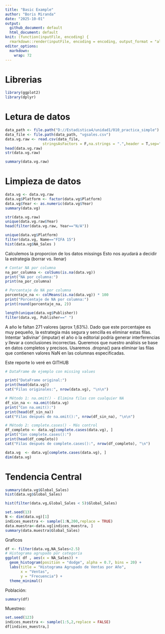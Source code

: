 ```yaml
---
title: "Basic Example"
author: "Boris Miranda"
date: "2025-10-01"
output: 
  github_document: default
  html_document: default
knit: (function(inputFile, encoding) {
  rmarkdown::render(inputFile, encoding = encoding, output_format = "all") })
editor_options: 
  markdown: 
    wrap: 72
---
```


# Librerias
```r
library(ggplot2)
library(dplyr)
```

# Letura de datos

```r
data_path <- file.path("D://Estadistica4/unidad1/010_practica_simple")
data_file <- file.path(data_path, "vgsales.csv")
data.vg.raw <- read.csv(data_file,
                 stringsAsFactors = F,na.strings = ".",header = T,sep=";")
head(data.vg.raw)
str(data.vg.raw)
```

```r
summary(data.vg.raw)
```

# Limpieza de datos


```r
data.vg <- data.vg.raw 
data.vg$Platform <- factor(data.vg$Platform)
data.vg$Year <- as.numeric(data.vg$Year)
summary(data.vg)
```
```r
str(data.vg.raw)
unique(data.vg.raw$Year)
head(filter(data.vg.raw, Year=="N/A"))

```


```r
unique(data.vg$Platform)
filter(data.vg, Name=="FIFA 15")
hist(data.vg$NA_Sales )
```

Calculemos la proporcion de los datos missings Esto nos ayudará a decidir la estrategia (borrar vs. llenar)

```r
# Contar NA por columna
na_por_columna <- colSums(is.na(data.vg))
print("NA por columna:")
print(na_por_columna)

# Porcentaje de NA por columna
porcentaje_na <- colMeans(is.na(data.vg)) * 100
print("Porcentaje de NA por columna:")
print(round(porcentaje_na, 2))

```


```r
length(unique(data.vg$Publisher))
filter(data.vg, Publisher==" ")

```

A año le faltan 271 valores (aprox 1,63%). Dado que este porcentajee es muy pequeño, la estrategia más segura y sencilla es eliminar estas filas. Intentar 'adivinar' (imputar) el año o la editorial podría generar interferencias y llevar a conclusiones incorrectas. Queremos que nuestro análisis se base en datos completos y precisos. Usaremos .dropna() para eliminar las filas que contienen valores NaN en las columnas especificadas.

Este reporte lo veré en GITHUB


```r
# DataFrame de ejemplo con missing values

print("DataFrame original:")
print(head(data.vg))
cat("Filas originales:", nrow(data.vg), "\n\n")

# Método 1: na.omit() - Elimina filas con cualquier NA
df_sin_na <- na.omit(data.vg)
print("Con na.omit():")
print(head(df_sin_na))
cat("Filas después de na.omit():", nrow(df_sin_na), "\n\n")

# Método 2: complete.cases() - Más control
df_completo <- data.vg[complete.cases(data.vg), ]
print("Con complete.cases():")
print(head(df_completo))
cat("Filas después de complete.cases():", nrow(df_completo), "\n")

```

```r
data.vg  <- data.vg[complete.cases(data.vg), ]
dim(data.vg)
```


# Tendencia Central

```r
summary(data.vg$Global_Sales)
hist(data.vg$Global_Sales)
```
```r
hist(filter(data.vg,Global_Sales < 5)$Global_Sales)
```
```r
set.seed(13)
N <- dim(data.vg)[1]
indices_muestra <- sample(1:N,200,replace = TRUE)
data.muestra<-data.vg[indices_muestra, ]
summary(data.muestra$Global_Sales)

```



Graficos


```r

df <- filter(data.vg,NA_Sales<2.5)
# Histograma agrupado por categoría
ggplot( df , aes(x = NA_Sales)) +
  geom_histogram(position = "dodge", alpha = 0.7, bins = 20) +
  labs(title = "Histograma Agrupado de Ventas por Año",
       x = "Ventas",
       y = "Frecuencia") +
  theme_minimal()

```
Población:

```r
summary(df)
```
Muestreo:

```r
set.seed(123)
indices_muestra <- sample(1:5,2,replace = FALSE)
df[indices_muestra,]

```

